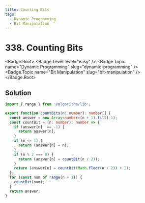 ```yaml
---
title: Counting Bits
tags:
  - Dynamic Programming
  - Bit Manipulation
---
```


# 338. Counting Bits

<Badge.Root>
  <Badge.Level level="easy" />
  <Badge.Topic name="Dynamic Programming" slug="dynamic-programming" />
  <Badge.Topic name="Bit Manipulation" slug="bit-manipulation" />
</Badge.Root>

## Solution

```typescript filename="solution.ts" copy
import { range } from '@algorithm/lib';

export function countBits(n: number): number[] {
  const answer = new Array<number>(n + 1).fill(-1);
  const countBit = (n: number): number => {
    if (answer[n] !== -1) {
      return answer[n];
    }
    if (n <= 1) {
      return (answer[n] = n);
    }
    if (n % 2 === 0) {
      return (answer[n] = countBit(n / 2));
    }
    return (answer[n] = countBit(Math.floor(n / 2)) + 1);
  };
  for (const num of range(n + 1)) {
    countBit(num);
  }
  return answer;
}
```

<ProblemLink
  codingSite="leetcode"
  href="https://leetcode.com/problems/counting-bits"
  title="Counting Bits"
/>
